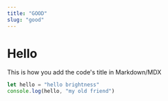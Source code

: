 ```yaml
---
title: "GOOD"
slug: "good"
---
```


# Hello

This is how you add the code's title in Markdown/MDX 

```js
let hello = "hello brightness"
console.log(hello, "my old friend")
```